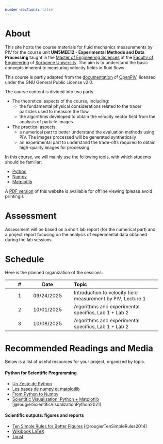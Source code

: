 ```yaml
---
number-sections: false
---
```


# About {.unnumbered}

This site hosts the course materials for fluid mechanics measurements by PIV for the course unit **UM5MEE12 - Experimental Methods and Data Processing** taught in the [Master of Engineering Sciences](https://masters-sdi.sorbonne-universite.fr/la-mention-mecanique) at the [Faculty of Engineering](https://sciences.sorbonne-universite.fr/faculte/ufr-instituts-observatoires-ecoles/ufr-dingenierie) of [Sorbonne University](https://www.sorbonne-universite.fr/). The aim is to understand the basic concepts inherent to measuring velocity fields in fluid flows.

:::{.callout-note}
This course is partly adapted from the [documentation](https://github.com/OpenPIV/openpiv-python) of [OpenPIV](https://doi.org/10.5281/zenodo.4409178), licensed under the GNU General Public License v2.0.
:::

The course content is divided into two parts:

- The theoretical aspects of the course, including:
  - the fundamental physical considerations related to the tracer particles used to measure the flow
  - the algorithms developed to obtain the velocity vector field from the analysis of particle images
- The practical aspects:
  - a numerical part to better understand the evaluation methods using PIV. The images processed will be generated synthetically
  - an experimental part to understand the trade-offs required to obtain high-quality images for processing

In this course, we will mainly use the following tools, with which students should be familiar:

- [Python](https://www.python.org/)
- [Numpy](https://numpy.org)
- [Matplotlib](https://matplotlib.org)

:::{.callout-tip}
A [PDF version](/Insights-of-Particle-Image-Velocimetry.pdf) of this website is available for offline viewing (please avoid printing!).
:::

# Assessment

Assessment will be based on a short lab report (for the numerical part) and a project report focusing on the analysis of experimental data obtained during the lab sessions.

# Schedule

Here is the planned organization of the sessions:

| # | Date | Topic |
| -: | :---: | :-------- |
| 1 | 09/24/2025 | Introduction to velocity field measurement by PIV, Lecture 1 |
| 2 | 10/01/2025 | Algorithms and experimental specifics, Lab 1 + Lab 2 |
| 3 | 10/08/2025 | Algorithms and experimental specifics, Lab 1 + Lab 2 |


# Recommended Readings and Media

Below is a list of useful resources for your project, organized by topic.

#### Python for Scientific Programming

- [Un Zeste de Python](https://zestedesavoir.com/tutoriels/2514/un-zeste-de-python/)
- [Les bases de numpy et matplotlib](https://zestedesavoir.com/tutoriels/4139/les-bases-de-numpy-et-matplotlib/)
- [From Python to Numpy](https://www.labri.fr/perso/nrougier/from-python-to-numpy/)
- [Scientific Visualization: Python + Matplotlib](https://inria.hal.science/hal-03427242v1/file/scientific-visualization-python-matplotlib.pdf) [@rougierScientificVisualizationPython2021]


#### Scientific outputs: figures and reports

- [Ten Simple Rules for Better Figures](https://journals.plos.org/ploscompbiol/article/file?id=10.1371/journal.pcbi.1003833&type=printable) [@rougierTenSimpleRules2014]
- [Wikibook LaTeX](https://fr.wikibooks.org/wiki/LaTeX)
- [Typst](https://typst.app/)
